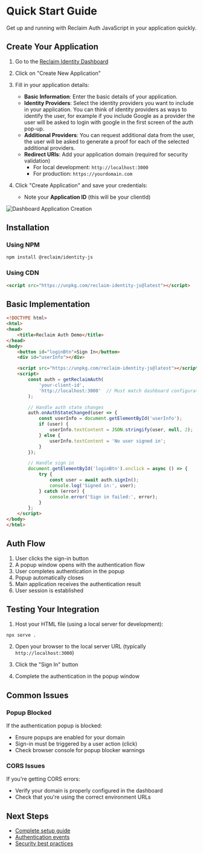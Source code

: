 # Quick Start Guide

Get up and running with Reclaim Auth JavaScript in your application quickly.

## Create Your Application

1. Go to the [Reclaim Identity Dashboard](https://identity.reclaimprotocol.org/dashboard/home)

2. Click on "Create New Application"

3. Fill in your application details:
   - **Basic Information**: Enter the basic details of your application.
   - **Identity Providers**: Select the identity providers you want to include in your application. You can think of identity providers as 
   ways to identify the user, for example if you include Google as a provider the user will be asked to login with google in the first screen of
   the auth pop-up.
   - **Additional Providers**: You can request additional data from the user, the user will be asked to generate a proof for each of the selected
   additional providers.
   - **Redirect URIs**: Add your application domain (required for security validation)
     - For local development: `http://localhost:3000`
     - For production: `https://yourdomain.com`

4. Click "Create Application" and save your credentials:
   - Note your **Application ID** (this will be your clientId)

![Dashboard Application Creation](/oauth-js/dashboard.png)

## Installation

### Using NPM
```bash
npm install @reclaim/identity-js
```

### Using CDN
```html
<script src="https://unpkg.com/reclaim-identity-js@latest"></script>
```

## Basic Implementation

```html
<!DOCTYPE html>
<html>
<head>
    <title>Reclaim Auth Demo</title>
</head>
<body>
    <button id="loginBtn">Sign In</button>
    <div id="userInfo"></div>

    <script src="https://unpkg.com/reclaim-identity-js@latest"></script>
    <script>
        const auth = getReclaimAuth(
            'your-client-id',
            'http://localhost:3000'  // Must match dashboard configuration
        );

        // Handle auth state changes
        auth.onAuthStateChanged(user => {
            const userInfo = document.getElementById('userInfo');
            if (user) {
                userInfo.textContent = JSON.stringify(user, null, 2);
            } else {
                userInfo.textContent = 'No user signed in';
            }
        });

        // Handle sign in
        document.getElementById('loginBtn').onclick = async () => {
            try {
                const user = await auth.signIn();
                console.log('Signed in:', user);
            } catch (error) {
                console.error('Sign in failed:', error);
            }
        };
    </script>
</body>
</html>
```

## Auth Flow

1. User clicks the sign-in button
2. A popup window opens with the authentication flow
3. User completes authentication in the popup
4. Popup automatically closes
5. Main application receives the authentication result
6. User session is established

## Testing Your Integration

1. Host your HTML file (using a local server for development):
```bash
npx serve .
```

2. Open your browser to the local server URL (typically `http://localhost:3000`)

3. Click the "Sign In" button

4. Complete the authentication in the popup window

## Common Issues

### Popup Blocked
If the authentication popup is blocked:
- Ensure popups are enabled for your domain
- Sign-in must be triggered by a user action (click)
- Check browser console for popup blocker warnings

### CORS Issues
If you're getting CORS errors:
- Verify your domain is properly configured in the dashboard
- Check that you're using the correct environment URLs

## Next Steps

- [Complete setup guide](/reclaim-auth-js/setup)
- [Authentication events](/reclaim-auth-js/events)
- [Security best practices](/reclaim-auth-js/security)